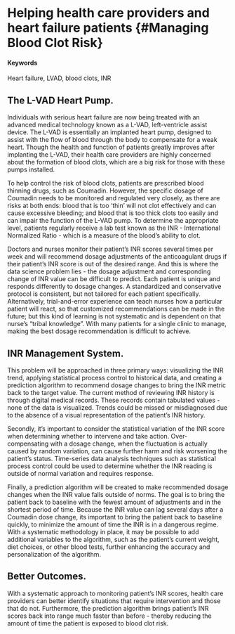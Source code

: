 # Helping health care providers and heart failure patients {#Managing Blood Clot Risk}

#### Keywords

Heart failure, LVAD, blood clots, INR

## The L-VAD Heart Pump.

Individuals with serious heart failure are now being treated with an advanced medical technology known as a L-VAD, left-ventricle assist device. 
The L-VAD is essentially an implanted heart pump, designed to assist with the flow of blood through the body to compensate for a weak heart. 
Though the health and function of patients greatly improves after implanting the L-VAD, their health care providers are highly concerned about the formation of blood clots, which are a big risk for those with these pumps installed. 

To help control the risk of blood clots, patients are prescribed blood thinning drugs, such as Coumadin. 
However, the specific dosage of Coumadin needs to be monitored and regulated very closely, as there are risks at both ends: blood that is too ‘thin’ will not clot effectively and can cause excessive bleeding; and blood that is too thick clots too easily and can impair the function of the L-VAD pump. 
To determine the appropriate level, patients regularly receive a lab test known as the INR - International Normalized Ratio - which is a measure of the blood’s ability to clot. 

Doctors and nurses monitor their patient's INR scores several times per week and will recommend  dosage adjustments of the anticoagulant drugs if their patient’s INR score is out of the desired range. 
And this is where the data science problem lies - the dosage adjustment and corresponding change of INR value can be difficult to predict. 
Each patient is unique and responds differently to dosage changes. 
A standardized and conservative protocol is consistent, but not tailored for each patient specifically. 
Alternatively, trial-and-error experience can teach nurses how a particular patient will react, so that customized recommendations can be made in the future; but this kind of learning is not systematic and is dependent on that nurse's "tribal knowledge". 
With many patients for a single clinic to manage, making the best dosage recommendation is difficult to achieve. 

## INR Management System.

This problem will be approached in three primary ways: visualizing the INR trend, applying statistical process control to historical data, and creating a prediction algorithm to recommend dosage changes to bring the INR metric back to the target value. 
The current method of reviewing INR history is through digital medical records. 
These records contain tabulated values - none of the data is visualized. 
Trends could be missed or misdiagnosed due to the absence of a visual representation of the patient’s INR history. 

Secondly, it’s important to consider the statistical variation of the INR score when determining whether to intervene and take action. 
Over-compensating with a dosage change, when the fluctuation is actually caused by random variation, can cause further harm and risk worsening the patient’s status. 
Time-series data analysis techniques such as statistical process control could be used to determine whether the INR reading is outside of normal variation and requires response.

Finally, a prediction algorithm will be created to make recommended dosage changes when the INR value falls outside of norms. 
The goal is to bring the patient back to baseline with the fewest amount of adjustments and in the shortest period of time. 
Because the INR value can lag several days after a Coumadin dose change, its important to bring the patient back to baseline quickly, to minimize the amount of time the INR is in a dangerous regime. 
With a systematic methodology in place, it may be possible to add additional variables to the algorithm, such as the patient's current weight, diet choices, or other blood tests, further enhancing the accuracy and personalization of the algorithm. 

## Better Outcomes.

With a systematic approach to monitoring patient’s INR scores, health care providers can better identify situations that require intervention and those that do not. 
Furthermore, the prediction algorithm brings patient’s INR scores back into range much faster than before - thereby reducing the amount of time the patient is exposed to blood clot risk. 
